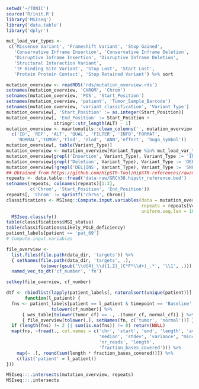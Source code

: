 ```r
setwd('~/TONIC')
source('R/init.R')
library('MSIseq')
library('data.table')
library('dplyr')

mut_load_var_types <-
 c('Missense Variant', 'Frameshift Variant', 'Stop Gained',
   'Conservative Inframe Insertion', 'Conservative Inframe Deletion',
   'Disruptive Inframe Insertion', 'Disruptive Inframe Deletion',
   'Structural Interaction Variant',
   'TF Binding Site Variant', 'Stop Lost', 'Start Lost',
   'Protein Protein Contact', 'Stop Retained Variant') %>% sort

mutation_overview <- readRDS('rds/mutation_overview.rds')
setnames(mutation_overview, 'CHROM', 'Chrom')
setnames(mutation_overview, 'POS', 'Start_Position')
setnames(mutation_overview, 'patient', 'Tumor_Sample_Barcode')
setnames(mutation_overview, 'variant_classification', 'Variant_Type')
mutation_overview[, 'Start_Position' := as.integer(Start_Position)]
mutation_overview[, 'End_Position' := Start_Position +
                  stringr::str_length(ALT) - 1]
mutation_overview <- maartenutils::clean_columns('', mutation_overview,
  c('ID', 'REF', 'ALT', 'QUAL', 'FILTER', 'INFO','FORMAT',
    'NORMAL','TUMOR','tlod', 'nlod', 'ANN','effect', 'hugo_symbol'))
mutation_overview[, table(Variant_Type)]
mutation_overview <- mutation_overview[Variant_Type %in% mut_load_var_types]
mutation_overview[grepl('Insertion', Variant_Type), Variant_Type := 'INS']
mutation_overview[grepl('Deletion', Variant_Type), Variant_Type := 'DEL']
mutation_overview[!grepl('DEL|INS', Variant_Type), Variant_Type := 'SNP']
## Obtained from https://github.com/HipSTR-Tool/HipSTR-references/raw/master/human/GRCh38.hipstr_reference.bed.gz
repeats <- data.table::fread('data-raw/GRCh38.hipstr_reference.bed')
setnames(repeats, colnames(repeats)[1:3],
         c('Chrom', 'Start_Position', 'End_Position'))
repeats[, 'Chrom' := sprintf('chr%s', Chrom)]
classifications <- MSIseq::Compute.input.variables(data = mutation_overview,
                                                   repeats = repeats[V4 <= 10],
                                                   uniform.seq.len = 10) %>%
  MSIseq.classify()
table(classifications$MSI_status)
table(classifications$Likely_POLE_deficiency)
patient_labels[patient == 'pat_69']
# Compute.input.variables
```

```r
file_overview <-
  list.files(file.path(data_dir, 'targets')) %>%
  { setNames(file.path(data_dir, 'targets', .),
             tolower(gsub('\\d{4}_\\d{1,2}_(C*F*\\d+)_.*', '\\1', .))) } %>%
  named_vec_to_dt('cf_number', 'fn')

setkey(file_overview, cf_number)

dtf <- rbindlist(lapply(patient_labels[, naturalsort(unique(patient))],
       function(l_patient) {
  fns <- patient_labels[patient == l_patient & timepoint == 'Baseline',
                 tolower(cf_number)] %>%
      { wes_table[tolower(tumor_cf) == ., .(tumor_cf, normal_cf)] } %>%
      { file_overview[tolower(.), setNames(fn, c('tumor', 'normal'))] }
  if (length(fns) != 2 || sum(is.na(fns)) != 0) return(NULL)
  map(fns, ~fread(., col.names = c('chr', 'start', 'end', 'length', 'average',
                                   'median', 'stdev', 'variance', "mincov",
                                   'nr_reads', 'length',
                                   'fraction_bases_covered'))) %>%
    map(~ .[, round(sum(length * fraction_bases_covered))]) %>%
    c(list('patient' = l_patient))
}))
```

```r
MSIseq:::.intersects(mutation_overview, repeats)
MSIseq:::.intersects
```
